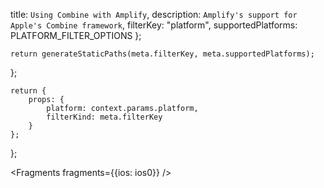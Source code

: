  title: `Using Combine with Amplify`,
  description: `Amplify's support for Apple's Combine framework`,
  filterKey: "platform",
  supportedPlatforms: PLATFORM_FILTER_OPTIONS
};
      


    return generateStaticPaths(meta.filterKey, meta.supportedPlatforms);
};

    return {
        props: {
            platform: context.params.platform,
            filterKind: meta.filterKey
        }
    };
};


<Fragments fragments={{ios: ios0}} />